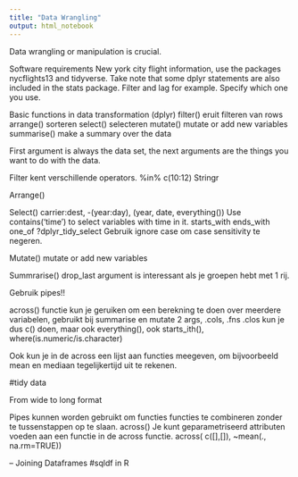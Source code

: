```yaml
---
title: "Data Wrangling"
output: html_notebook
---
```


Data wrangling or manipulation is crucial.

Software requirements 
New york city flight information, use the packages nycflights13 and tidyverse. Take note that some dplyr statements are also included in the stats package. Filter and lag for example. Specify which one you use.

Basic functions in data transformation (dplyr)
filter()  eruit filteren van rows 
arrange() sorteren
select()  selecteren 
mutate()  mutate or add new variables
summarise() make a summary over the data

First argument is always the data set, the next arguments are the things you want to do with the data. 


Filter kent verschillende operators.
%in% c(10:12)
Stringr

Arrange()

Select()  carrier:dest, -(year:day), (year, date, everything())
Use contains('time') to select variables with time in it.
starts_with
ends_with
one_of
?dplyr_tidy_select
Gebruik ignore case om case sensitivity te negeren.

Mutate() mutate or add new variables


Summrarise()
drop_last argument is interessant als je groepen hebt met 1 rij.


Gebruik pipes!!

across() functie kun je geruiken om een berekning te doen over meerdere variabelen, gebruikt bij summarise en mutate
2 args, .cols, .fns
.clos kun je dus c() doen, maar ook everything(), ook starts_ith(), where(is.numeric/is.character)

Ook kun je in de across een lijst aan functies meegeven, om bijvoorbeeld mean en mediaan tegelijkertijd uit te rekenen.

#tidy data

From wide to long format

Pipes kunnen worden gebruikt om functies functies te combineren zonder te tussenstappen op te slaan. 
across() 
Je kunt geparametriseerd attributen voeden aan een functie in de across functie. across( c([],[]), ~mean(., na.rm=TRUE))

-- Joining Dataframes
#sqldf in R


